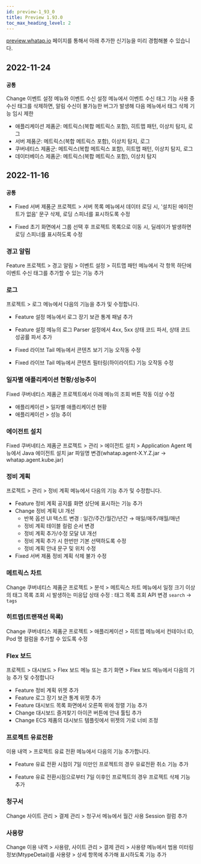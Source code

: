 ```yaml
---
id: preview-1_93_0
title: Preview 1.93.0
toc_max_heading_level: 2
---
```


<head>
<meta name="robots" content="noindex, nofollow"/>
</head>


[preview.whatap.io](https://preview.whatap.io) 페이지를 통해서 아래 추가한 신기능을 미리 경험해볼 수 있습니다. 

## 2022-11-24

### `공통`

<Status>Change</Status> <UI>이벤트 설정</UI> 메뉴와 <UI>이벤트 수신 설정</UI> 메뉴에서 <UI>이벤트 수신 태그</UI> 기능 사용 중 수신 태그를 삭제하면, 알림 수신이 불가능한 버그가 발생해 다음 메뉴에서 태그 삭제 기능 임시 제한

* 애플리케이션 제품군: 메트릭스(복합 메트릭스 포함), 히트맵 패턴, 이상치 탐지, 로그
* 서버 제품군: 메트릭스(복합 메트릭스 포함), 이상치 탐지, 로그
* 쿠버네티스 제품군: 메트릭스(복합 메트릭스 포함), 히트맵 패턴, 이상치 탐지, 로그
* 데이터베이스 제품군: 메트릭스(복합 메트릭스 포함), 이상치 탐지

## 2022-11-16

### `공통`

* <Status>Fixed</Status> 서버 제품군 프로젝트 > <UI>서버 목록</UI> 메뉴에서 데이터 로딩 시, '설치된 에이전트가 없음' 문구 삭제, 로딩 스피너를 표시하도록 수정

* <Status>Fixed</Status> 초기 화면에서 그룹 선택 후 프로젝트 목록으로 이동 시, 딜레이가 발생하면 로딩 스피너를 표시하도록 수정

### 경고 알림

<Status>Feature</Status> 프로젝트 > <UI>경고 알림</UI> > <UI>이벤트 설정</UI> > <UI>히트맵 패턴</UI> 메뉴에서 각 항목 하단에 <UI>이벤트 수신 태그</UI>를 추가할 수 있는 기능 추가    

### 로그

프로젝트 > <UI>로그</UI> 메뉴에서 다음의 기능을 추가 및 수정합니다.

* <Status>Feature</Status> <UI>설정</UI> 메뉴에서 <UI>로그 장기 보관 통계</UI> 패널 추가

* <Status>Feature</Status> <UI>설정</UI> 메뉴의 <UI>로그 Parser 설정</UI>에서 <UI>4xx, 5xx 상태 코드 파서</UI>, <UI>상태 코드 성공률 파서</UI> 추가

* <Status>Fixed</Status> <UI>라이브 Tail</UI> 메뉴에서 콘텐츠 보기 기능 오작동 수정
    
* <Status>Fixed</Status> <UI>라이브 Tail</UI> 메뉴에서 콘텐츠 필터링(하이라이트) 기능 오작동 수정    

### 일자별 애플리케이션 현황/성능추이

<Status>Fixed</Status> 쿠버네티스 제품군 프로젝트에서 아래 메뉴의 조회 버튼 작동 이상 수정

* <UI>애플리케이션</UI> > <UI>일자별 애플리케이션 현황</UI>
* <UI>애플리케이션</UI> > <UI>성능 추이</UI>

### 에이전트 설치

<Status>Fixed</Status> 쿠버네티스 제품군 프로젝트 > <UI>관리</UI> > <UI>에이전트 설치</UI> > <UI>Application Agent</UI> 메뉴에서 Java 에이전트 설치 jar 파일명 변경(whatap.agent-X.Y.Z.jar → whatap.agent.kube.jar)

### 정비 계획

프로젝트 > <UI>관리</UI> > <UI>정비 계획</UI> 메뉴에서 다음의 기능 추가 및 수정합니다.

* <Status>Feature</Status> 정비 계획 공지를 화면 상단에 표시하는 기능 추가    
* <Status>Change</Status> 정비 계획 UI 개선
  * 반복 옵션 UI 텍스트 변경 : <UI>일간</UI>/<UI>주간</UI>/<UI>월간</UI>/<UI>년간</UI> → <UI>매일</UI>/<UI>매주</UI>/<UI>매월</UI>/<UI>매년</UI>
  * 정비 계획 테이블 컬럼 순서 변경
  * 정비 계획 추가/수정 모달 UI 개선
  * 정비 계획 추가 시 <UI>한번만</UI> 기본 선택하도록 수정
  * 정비 계획 안내 문구 및 위치 수정
* <Status>Fixed</Status> 서버 제품 정비 계획 삭제 불가 수정

### 메트릭스 차트

<Status>Change</Status> 쿠버네티스 제품군 프로젝트 > <UI>분석</UI> > <UI>메트릭스 차트</UI> 메뉴에서 일정 크기 이상의 태그 목록 조회 시 발생하는 미응답 상태 수정 : 태그 목록 조회 API 변경 `search` → `tags`

### 히트맵(트랜잭션 목록)

<Status>Change</Status> 쿠버네티스 제품군 프로젝트 > <UI>애플리케이션</UI> > <UI>히트맵</UI> 메뉴에서 <UI>컨테이너 ID</UI>, <UI>Pod 명</UI> 컬럼을 추가할 수 있도록 수정

### Flex 보드

프로젝트 > <UI>대시보드</UI> > <UI>Flex 보드</UI> 메뉴 또는 초기 화면 > <UI>Flex 보드</UI> 메뉴에서 다음의 기능 추가 및 수정합니다

* <Status>Feature</Status> <UI>정비 계획</UI> 위젯 추가
* <Status>Feature</Status> <UI>로그 장기 보관 통계</UI> 위젯 추가
* <Status>Feature</Status> 대시보드 목록 화면에서 오른쪽 위에 <UI>정렬</UI> 기능 추가
* <Status>Change</Status> 대시보드 즐겨찾기 아이콘 버튼에 안내 툴팁 추가
* <Status>Change</Status> ECS 제품의 대시보드 템플릿에서 위젯의 가로 너비 조정

### 프로젝트 유료전환

<UI>이용 내역</UI> > <UI>프로젝트 유료 전환</UI> 메뉴에서 다음의 기능 추가합니다.

* <Status>Feature</Status> 유료 전환 시점이 7일 미만인 프로젝트의 경우 <UI>유료전환 취소</UI> 기능 추가
    
* <Status>Feature</Status> 유료 전환시점으로부터 7일 이후인 프로젝트의 경우 <UI>프로젝트 삭제</UI> 기능 추가

### 청구서

<Status>Change</Status> <UI>사이트 관리</UI> > <UI>결제 관리</UI> > <UI>청구서</UI> 메뉴에서 <UI>월간 사용 Session</UI> 컬럼 추가

### 사용량

<Status>Change</Status> <UI>이용 내역</UI> > 사용량, <UI>사이트 관리</UI> > <UI>결제 관리</UI> > <UI>사용량</UI> 메뉴에서 범용 미터링 정보(MtypeDetail)를 <UI>사용량</UI> > <UI>상세</UI> 항목에 추가해 표시하도록 기능 추가
